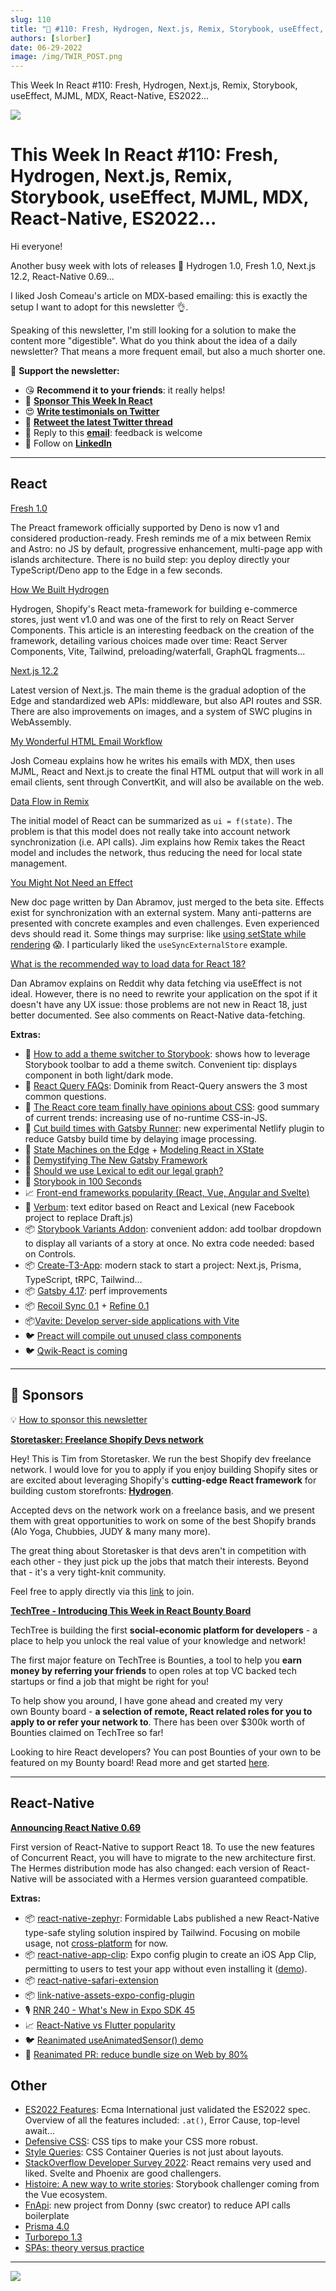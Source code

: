 ```yaml
---
slug: 110
title: "📨 #110: Fresh, Hydrogen, Next.js, Remix, Storybook, useEffect, MJML, MDX, React-Native, ES2022..."
authors: [slorber]
date: 06-29-2022
image: /img/TWIR_POST.png
---
```


This Week In React #110: Fresh, Hydrogen, Next.js, Remix, Storybook, useEffect, MJML, MDX, React-Native, ES2022...

![](/img/TWIR_POST.png)

<!-- truncate -->

This Week In React #110: Fresh, Hydrogen, Next.js, Remix, Storybook, useEffect, MJML, MDX, React-Native, ES2022...
===

Hi everyone!

Another busy week with lots of releases 🤪 Hydrogen 1.0, Fresh 1.0, Next.js 12.2, React-Native 0.69...

I liked Josh Comeau's article on MDX-based emailing: this is exactly the setup I want to adopt for this newsletter 👌.

Speaking of this newsletter, I'm still looking for a solution to make the content more "digestible". What do you think about the idea of a daily newsletter? That means a more frequent email, but also a much shorter one.

🙏 **Support the newsletter:**

-   😘 **Recommend it to your friends**: it really helps!
-   💸 [**Sponsor This Week In React**](https://gist.github.com/slorber/cb732fb5d0a002c4d73236a9baeba7bb?utm_campaign=thisweekinreact&utm_medium=email&utm_source=Revue%20newsletter)
-   😍 [**Write testimonials on Twitter**](https://twitter.com/sebastienlorber/timelines/1448942785814466561?utm_campaign=thisweekinreact&utm_medium=email&utm_source=Revue%20newsletter)
-   🧵 [**Retweet the latest Twitter thread**](https://slo.im/thread?utm_campaign=thisweekinreact&utm_medium=email&utm_source=Revue%20newsletter)
-   📨 Reply to this [**email**](mailto:lorber.sebastien@gmail.com?utm_campaign=thisweekinreact&utm_medium=email&utm_source=Revue%20newsletter): feedback is welcome
-   👥 Follow on [**LinkedIn**](https://www.linkedin.com/company/this-week-in-react/?utm_campaign=This%20Week%20In%20React&utm_medium=email&utm_source=Revue%20newsletter)

---

## React

[Fresh 1.0](https://deno.com/blog/fresh-is-stable?utm_campaign=This%20Week%20In%20React&utm_medium=email&utm_source=Revue%20newsletter)

The Preact framework officially supported by Deno is now v1 and considered production-ready. Fresh reminds me of a mix between Remix and Astro: no JS by default, progressive enhancement, multi-page app with islands architecture. There is no build step: you deploy directly your TypeScript/Deno app to the Edge in a few seconds.

[How We Built Hydrogen](https://shopify.engineering/how-we-built-hydrogen?utm_campaign=This%20Week%20In%20React&utm_medium=email&utm_source=Revue%20newsletter)

Hydrogen, Shopify's React meta-framework for building e-commerce stores, just went v1.0 and was one of the first to rely on React Server Components. This article is an interesting feedback on the creation of the framework, detailing various choices made over time: React Server Components, Vite, Tailwind, preloading/waterfall, GraphQL fragments...

[Next.js 12.2](https://nextjs.org/blog/next-12-2?utm_campaign=This%20Week%20In%20React&utm_medium=email&utm_source=Revue%20newsletter)

Latest version of Next.js. The main theme is the gradual adoption of the Edge and standardized web APIs: middleware, but also API routes and SSR. There are also improvements on images, and a system of SWC plugins in WebAssembly.

[My Wonderful HTML Email Workflow](https://www.joshwcomeau.com/react/wonderful-emails-with-mjml-and-mdx/?utm_campaign=This%20Week%20In%20React&utm_medium=email&utm_source=Revue%20newsletter)

Josh Comeau explains how he writes his emails with MDX, then uses MJML, React and Next.js to create the final HTML output that will work in all email clients, sent through ConvertKit, and will also be available on the web.

[Data Flow in Remix](https://remix.run/blog/remix-data-flow?utm_campaign=This%20Week%20In%20React&utm_medium=email&utm_source=Revue%20newsletter)

The initial model of React can be summarized as `ui = f(state)`. The problem is that this model does not really take into account network synchronization (i.e. API calls). Jim explains how Remix takes the React model and includes the network, thus reducing the need for local state management.

[You Might Not Need an Effect](https://beta.reactjs.org/learn/you-might-not-need-an-effect?utm_campaign=This%20Week%20In%20React&utm_medium=email&utm_source=Revue%20newsletter)

New doc page written by Dan Abramov, just merged to the beta site. Effects exist for synchronization with an external system. Many anti-patterns are presented with concrete examples and even challenges. Even experienced devs should read it. Some things may surprise: like [using setState while rendering](https://twitter.com/sebastienlorber/status/1541793224561463297?utm_campaign=This%20Week%20In%20React&utm_medium=email&utm_source=Revue%20newsletter) 😱. I particularly liked the `useSyncExternalStore` example.

[What is the recommended way to load data for React 18?](https://www.reddit.com/r/reactjs/comments/vi6q6f/what_is_the_recommended_way_to_load_data_for/?utm_campaign=This%20Week%20In%20React&utm_medium=email&utm_source=Revue%20newsletter)

Dan Abramov explains on Reddit why data fetching via useEffect is not ideal. However, there is no need to rewrite your application on the spot if it doesn't have any UX issue: those problems are not new in React 18, just better documented. See also comments on React-Native data-fetching.

**Extras:**

-   📜 [How to add a theme switcher to Storybook](https://storybook.js.org/blog/how-to-add-a-theme-switcher-to-storybook/?utm_campaign=This%20Week%20In%20React&utm_medium=email&utm_source=Revue%20newsletter): shows how to leverage Storybook toolbar to add a theme switch. Convenient tip: displays component in both light/dark mode.
-   📜 [React Query FAQs](https://tkdodo.eu/blog/react-query-fa-qs?utm_campaign=This%20Week%20In%20React&utm_medium=email&utm_source=Revue%20newsletter): Dominik from React-Query answers the 3 most common questions.
-   📜 [The React core team finally have opinions about CSS](https://dev.to/hypeddev/the-react-core-team-finally-have-opinions-about-css-16f0?utm_campaign=This%20Week%20In%20React&utm_medium=email&utm_source=Revue%20newsletter): good summary of current trends: increasing use of no-runtime CSS-in-JS.
-   📜 [Cut build times with Gatsby Runner](https://www.netlify.com/blog/cut-build-times-with-gatsby-runner/?utm_campaign=This%20Week%20In%20React&utm_medium=email&utm_source=Revue%20newsletter): new experimental Netlify plugin to reduce Gatsby build time by delaying image processing.
-   📜 [State Machines on the Edge](https://erikras.com/blog/remixconf-2022?utm_campaign=This%20Week%20In%20React&utm_medium=email&utm_source=Revue%20newsletter) + [Modeling React in XState](https://erikras.com/blog/modeling-react-in-xstate?utm_campaign=This%20Week%20In%20React&utm_medium=email&utm_source=Revue%20newsletter)
-   📜 [Demystifying The New Gatsby Framework](https://www.smashingmagazine.com/2022/06/demystifying-gatsby4-framework/?utm_campaign=This%20Week%20In%20React&utm_medium=email&utm_source=Revue%20newsletter)
-   📜 [Should we use Lexical to edit our legal graph?](https://medium.com/doctrine/should-we-use-lexical-to-edit-our-legal-graph-61aa9cfab096?utm_campaign=This%20Week%20In%20React&utm_medium=email&utm_source=Revue%20newsletter)
-   🎥 [Storybook in 100 Seconds](https://www.youtube.com/watch?utm_campaign=This%20Week%20In%20React&utm_medium=email&utm_source=Revue%20newsletter&v=gdlTFPebzAU)
-   📈 [Front-end frameworks popularity (React, Vue, Angular and Svelte)](https://gist.github.com/tkrotoff/b1caa4c3a185629299ec234d2314e190?utm_campaign=This%20Week%20In%20React&utm_medium=email&utm_source=Revue%20newsletter)
-  📜 [Verbum](https://github.com/ozanyurtsever/verbum?utm_campaign=This%20Week%20In%20React&utm_medium=email&utm_source=Revue%20newsletter): text editor based on React and Lexical (new Facebook project to replace Draft.js)
-  📦 [Storybook Variants Addon](https://twitter.com/winkerVSbecks/status/1541078873949048838?utm_campaign=This%20Week%20In%20React&utm_medium=email&utm_source=Revue%20newsletter): convenient addon: add toolbar dropdown to display all variants of a story at once. No extra code needed: based on Controls.
-  📦 [Create-T3-App](https://github.com/nexxeln/create-t3-app?utm_campaign=This%20Week%20In%20React&utm_medium=email&utm_source=Revue%20newsletter): modern stack to start a project: Next.js, Prisma, TypeScript, tRPC, Tailwind...
-   📦 [Gatsby 4.17](https://www.gatsbyjs.com/docs/reference/release-notes/v4.17/?utm_campaign=This%20Week%20In%20React&utm_medium=email&utm_source=Revue%20newsletter): perf improvements
-  📦 [Recoil Sync 0.1](https://recoiljs.org/blog/2022/06/21/recoil-sync-0.1.0-release?utm_campaign=This%20Week%20In%20React&utm_medium=email&utm_source=Revue%20newsletter) + [Refine 0.1](https://recoiljs.org/blog/2022/06/21/refine-0.1.0-release?utm_campaign=This%20Week%20In%20React&utm_medium=email&utm_source=Revue%20newsletter)
- 📦[Vavite: Develop server-side applications with Vite](https://github.com/cyco130/vavite?utm_campaign=This%20Week%20In%20React&utm_medium=email&utm_source=Revue%20newsletter)
- 🐦 [Preact will compile out unused class components](https://twitter.com/_developit/status/1541516098939543552?utm_campaign=This%20Week%20In%20React&utm_medium=email&utm_source=Revue%20newsletter)
- 🐦 [Qwik-React is coming](https://twitter.com/QwikDev/status/1540667422402920448?utm_campaign=This%20Week%20In%20React&utm_medium=email&utm_source=Revue%20newsletter)

---

## 💸 Sponsors

💡 [How to sponsor this newsletter](https://gist.github.com/slorber/cb732fb5d0a002c4d73236a9baeba7bb?utm_campaign=thisweekinreact&utm_medium=email&utm_source=Revue%20newsletter)

[**Storetasker: Freelance Shopify Devs network**](https://www.storetasker.com/become-an-expert?utm_campaign=thisweekinreact&utm_medium=thisweekinreact&utm_source=thisweekinreact)

Hey! This is Tim from Storetasker. We run the best Shopify dev freelance network. I would love for you to apply if you enjoy building Shopify sites or are excited about leveraging Shopify's **cutting-edge React framework** for building custom storefronts: [**Hydrogen**](https://hydrogen.shopify.dev/?utm_campaign=This%20Week%20In%20React&utm_medium=email&utm_source=Revue%20newsletter).

Accepted devs on the network work on a freelance basis, and we present them with great opportunities to work on some of the best Shopify brands (Alo Yoga, Chubbies, JUDY & many many more). 

The great thing about Storetasker is that devs aren't in competition with each other - they just pick up the jobs that match their interests. Beyond that - it's a very tight-knit community. 

Feel free to apply directly via this [link](https://www.storetasker.com/become-an-expert?utm_campaign=thisweekinreact&utm_medium=thisweekinreact&utm_source=thisweekinreact) to join.

[**TechTree - Introducing This Week in React Bounty Board**](https://techtree.dev/t/sHBrozirH3xSY8jP3M7gGv?utm_campaign=This%20Week%20In%20React&utm_medium=email&utm_source=Revue%20newsletter)

TechTree is building the first **social-economic platform for developers** - a place to help you unlock the real value of your knowledge and network!

The first major feature on TechTree is Bounties, a tool to help you **earn money by referring your friends** to open roles at top VC backed tech startups or find a job that might be right for you!

To help show you around, I have gone ahead and created my very own Bounty board - **a selection of remote, React related roles for you to apply to or refer your network to**. There has been over $300k worth of Bounties claimed on TechTree so far!

Looking to hire React developers? You can post Bounties of your own to be featured on my Bounty board! Read more and get started [here](https://www.notion.so/techtreedev/Share-your-jobs-on-my-Bounty-board-c51d2d97d9f3421bab103c42097907ae?utm_campaign=This%20Week%20In%20React&utm_medium=email&utm_source=Revue%20newsletter).


---

## React-Native

[**Announcing React Native 0.69**](https://reactnative.dev/blog/2022/06/21/version-069?utm_campaign=This%20Week%20In%20React&utm_medium=email&utm_source=Revue%20newsletter)

First version of React-Native to support React 18. To use the new features of Concurrent React, you will have to migrate to the new architecture first. The Hermes distribution mode has also changed: each version of React-Native will be associated with a Hermes version guaranteed compatible.

**Extras:**

-   📦 [react-native-zephyr](https://github.com/FormidableLabs/react-native-zephyr?utm_campaign=This%20Week%20In%20React&utm_medium=email&utm_source=Revue%20newsletter): Formidable Labs published a new React-Native type-safe styling solution inspired by Tailwind. Focusing on mobile usage, not [cross-platform](https://twitter.com/sebastienlorber/status/1541820495603064832?utm_campaign=This%20Week%20In%20React&utm_medium=email&utm_source=Revue%20newsletter) for now.
-   📦 [react-native-app-clip](https://github.com/bndkt/react-native-app-clip?utm_campaign=This%20Week%20In%20React&utm_medium=email&utm_source=Revue%20newsletter): Expo config plugin to create an iOS App Clip, permitting to users to test your app without even installing it ([demo](https://twitter.com/bndkt/status/1539606675291639808?utm_campaign=This%20Week%20In%20React&utm_medium=email&utm_source=Revue%20newsletter)).
-   📦 [react-native-safari-extension](https://github.com/andrew-levy/react-native-safari-extension?utm_campaign=This%20Week%20In%20React&utm_medium=email&utm_source=Revue%20newsletter)
-   📦 [link-native-assets-expo-config-plugin](https://twitter.com/Baconbrix/status/1539885820622110720?utm_campaign=This%20Week%20In%20React&utm_medium=email&utm_source=Revue%20newsletter)
-   🎙️ [RNR 240 - What's New in Expo SDK 45](https://reactnativeradio.com/episodes/rnr-240-whats-new-in-expo-sdk-45?utm_campaign=This%20Week%20In%20React&utm_medium=email&utm_source=Revue%20newsletter)
-   📈 [React-Native vs Flutter popularity](https://gist.github.com/tkrotoff/93f5278a4e8df7e5f6928eff98684979?utm_campaign=This%20Week%20In%20React&utm_medium=email&utm_source=Revue%20newsletter)
-   🐦 [Reanimated useAnimatedSensor() demo](https://twitter.com/swmansion/status/1541433419107733505?utm_campaign=This%20Week%20In%20React&utm_medium=email&utm_source=Revue%20newsletter)
-   🎉 [Reanimated PR: reduce bundle size on Web by 80%](https://github.com/software-mansion/react-native-reanimated/pull/3278?utm_campaign=This%20Week%20In%20React&utm_medium=email&utm_source=Revue%20newsletter)

## Other

-   [ES2022 Features](https://h3manth.com/ES2022/?utm_campaign=This%20Week%20In%20React&utm_medium=email&utm_source=Revue%20newsletter): Ecma International just validated the ES2022 spec. Overview of all the features included: `.at()`, Error Cause, top-level await...
-   [Defensive CSS](https://defensivecss.dev/?utm_campaign=This%20Week%20In%20React&utm_medium=email&utm_source=Revue%20newsletter): CSS tips to make your CSS more robust.
-   [Style Queries](https://una.im/style-queries/?utm_campaign=This%20Week%20In%20React&utm_medium=email&utm_source=Revue%20newsletter): CSS Container Queries is not just about layouts.
-   [StackOverflow Developer Survey 2022](https://survey.stackoverflow.co/2022/?utm_campaign=This%20Week%20In%20React&utm_medium=email&utm_source=Revue%20newsletter): React remains very used and liked. Svelte and Phoenix are good challengers.
-   [Histoire: A new way to write stories](https://histoire.dev/?utm_campaign=This%20Week%20In%20React&utm_medium=email&utm_source=Revue%20newsletter): Storybook challenger coming from the Vue ecosystem.
-   [FnApi](https://twitter.com/kdy1dev/status/1540673590282326018?utm_campaign=This%20Week%20In%20React&utm_medium=email&utm_source=Revue%20newsletter): new project from Donny (swc creator) to reduce API calls boilerplate
-   [Prisma 4.0](https://twitter.com/prisma/status/1541866761552908289?utm_campaign=This%20Week%20In%20React&utm_medium=email&utm_source=Revue%20newsletter)
-   [Turborepo 1.3](https://turborepo.org/blog/turbo-1-3-0?utm_campaign=This%20Week%20In%20React&utm_medium=email&utm_source=Revue%20newsletter)
-   [SPAs: theory versus practice](https://nolanlawson.com/2022/06/27/spas-theory-versus-practice/?utm_campaign=This%20Week%20In%20React&utm_medium=email&utm_source=Revue%20newsletter)

---

![](https://user-images.githubusercontent.com/749374/176402711-1255046e-fa8b-4de4-9cbe-0632d356cef0.png)
